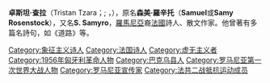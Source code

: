 {{noteTA
|1=zh-cn:特里斯唐; zh-tw:崔斯坦; zh-hk:卓斯坦
}}
{{Infobox writer
| name        = 查拉<br>Tristan Tzara<br><small>Samuel (Samy) Rosenstock</small>
| image       = Retrato de Tristan Tzara (Robert Delaunay).jpg
| imagesize   = 235px
| caption     = [[羅伯特·德勞內|羅伯特·德勞內]]繪製的查拉肖像
| pseudonym   = S. Samyro, Tristan, Tristan Ruia, Tristan Țara, Tr. Tzara
| birth_date  = 1896年4月16日
| birth_place = [[羅馬尼亞王國|羅馬尼亞]][[莫伊内什蒂|莫伊内什蒂]]
| death_date  = {{death date and age|mf=yes|1963|12|25|1896|4|4}}
| death_place = [[法國|法國]][[巴黎|巴黎]]
| occupation  = 詩人、散文作家、記者、藝人、劇作家、作曲人、電影導演、政治人物、外交官
| nationality = [[羅馬尼亞|羅馬尼亞]]、[[法國|法國]]
| period      = 1912–1963
| genre       =<!-- [[lyric_poetry|lyric poetry]], [[epic_poetry|epic poetry]], [[free_verse|free verse]], [[prose_poetry|prose poetry]], [[parody|parody]], [[satire|satire]], [[Utopian_and_dystopian_fiction|utopian fiction]]-->
| subject     = [[藝術批判|藝術批判]], [[文學批判|文學批判]], [[社會批判|社會批判]]
| movement    = [[印象主義|印象主義]]<br>[[先锋派|先锋派]]<br>[[達達主義|達達主義]]<br>[[超现实主义|超现实主义]]
| signature   = 
| website     = 
}}
'''卓斯坦·查拉'''（Tristan Tzara；{{IPA-fr|tʁistɑ̃ dzaʁa|lang}}; {{IPA-ro|trisˈtan ˈt͡sara|lang}}，{{bd|1896年|4月16日|1963年|12月25日}}），原名'''森美·羅辛托'''（'''Samuel'''或'''Samy Rosenstock'''），又名'''S. Samyro'''，[[羅馬尼亞|羅馬尼亞]]裔[[法國|法國]]詩人、散文作家。他曾著有多篇名詩句，如《道路》等。{{Authority control}}

[[Category:象征主义诗人|Category:象征主义诗人]]
[[Category:法国诗人|Category:法国诗人]]
[[Category:虚无主义者|Category:虚无主义者]]
[[Category:1956年匈牙利革命人物|Category:1956年匈牙利革命人物]]
[[Category:巴克乌县人|Category:巴克乌县人]]
[[Category:罗马尼亚第一次世界大战人物|Category:罗马尼亚第一次世界大战人物]]
[[Category:罗马尼亚宣传家|Category:罗马尼亚宣传家]]
[[Category:法共二战抵抗运动成员|Category:法共二战抵抗运动成员]]